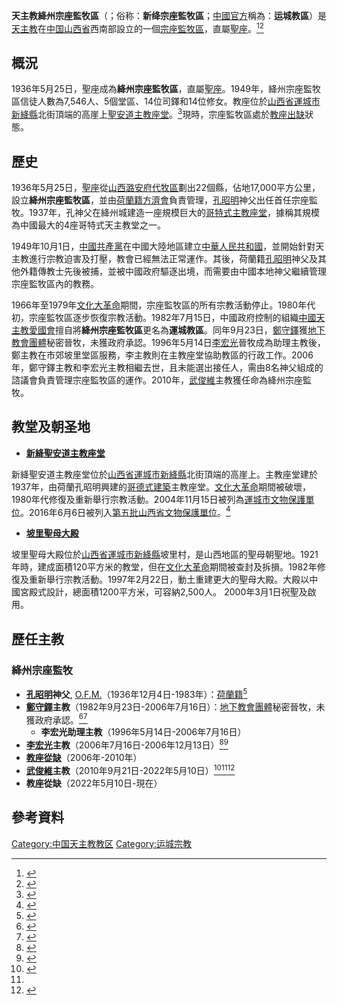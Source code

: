 {{Infobox Roman Catholic diocese
|Roman Catholic Diocese of = 天主教绛州监牧区
|Latin name of diocese     = Apostolica Praefectura Kiangchovensis
|local                     = 运城教區（[[中國天主教主教團|中方建制]]）
|image                     = 
|caption                   = 
|location                  = [[中国|中国]][[山西省|山西省]][[运城市|运城市]]
|territory                 = [[运城市|运城市]]及附近地區
|population                = 7,546人
|rite                      = [[拉丁禮|拉丁禮]]
|patron                    = 
|parishes                  = 5個
|secular priests           = 14位
|province                  = 直屬[[聖座|聖座]]
|established               = {{unbulleted list|1936年5月25日 (成立[[宗座監牧區|宗座監牧區]])}}
|cathedral                = [[新絳天主教堂|聖安道主教座堂]]
|co-cathedral             =
|leadership               = 宗座监牧
|website                  = 
|pope                     = {{Incumbent pope}}
|metropolitan             = 
|ordinary                 = [[教座出缺|教座出缺]]
|coadjutor archbishop     =
|coadjutor bishop         =
|auxiliary                =
|emeritus                 =
}}
'''天主教絳州宗座監牧區'''（{{lang-la|Apostolica Praefectura Kiangchovensis}}；俗称：'''新绛宗座監牧區'''；[[中國天主教愛國會|中國官方]]稱為：'''运城教區'''）是[[天主教|天主教]]在[[中国|中国]][[山西省|山西省]]西南部設立的一個[[宗座監牧區|宗座監牧區]]，直屬[[聖座|聖座]]。<ref>{{Cite web |url=http://www.gcatholic.org/dioceses/diocese/kian1.htm |title=Apostolic Prefecture of Xinjiang 新絳 |access-date=2022年5月10日 |archive-date=2022年5月10日 |archive-url= |dead-url=no }}</ref><ref>{{Cite web |url=https://www.catholic-hierarchy.org/diocese/dkngc.html |title=Prefecture Apostolic of Xinjiang [Kiangchow] |access-date=2021年5月8日 |archive-date=2022年5月10日 |archive-url= |dead-url=no }}</ref>

==概況==
1936年5月25日，聖座成為'''絳州宗座監牧區'''，直屬[[聖座|聖座]]。1949年，絳州宗座監牧區信徒人數為7,546人、5個堂區、14位司鐸和14位修女。教座位於[[山西省|山西省]][[運城市|運城市]][[新絳縣|新絳縣]]北街頂端的高崖上[[新絳天主教堂|聖安道主教座堂]]。<ref>{{Cite web |url=http://www.gcatholic.org/churches/asia/6526.htm |title=Cathedral of St. Anthony of Padua 聖安道主教座堂 |access-date=2022年5月5日 |archive-date=2022年5月5日 |archive-url= |dead-url=no }}</ref>現時，宗座監牧區處於[[教座出缺|教座出缺]]狀態。

==歷史==
1936年5月25日，[[聖座|聖座]]從[[山西|山西]][[天主教潞安教區|潞安府代牧區]]劃出22個縣，佔地17,000平方公里，設立'''絳州宗座監牧區'''，並由[[荷蘭人|荷蘭籍]][[方濟會|方濟會]]負責管理，[[孔昭明|孔昭明]]神父出任首任宗座監牧。1937年，孔神父在絳州城建造一座規模巨大的[[哥德式建築|哥特式主教座堂]]，據稱其規模為中國最大的4座哥特式天主教堂之一。

1949年10月1日，[[中國共產黨|中國共產黨]]在中國大陸地區建立[[中華人民共和國|中華人民共和國]]，並開始針對天主教進行宗教迫害及打壓，教會已經無法正常運作。其後，荷蘭籍[[孔昭明|孔昭明]]神父及其他外籍傳教士先後被捕，並被中國政府驅逐出境，而需要由中國本地神父繼續管理宗座監牧區內的教務。

1966年至1979年[[文化大革命|文化大革命]]期間，宗座監牧區的所有宗教活動停止。1980年代初，宗座監牧區逐步恢復宗教活動。1982年7月15日，中國政府控制的組織[[中國天主教愛國會|中國天主教愛國會]]擅自將'''絳州宗座監牧區'''更名為'''運城教區'''。同年9月23日，[[鄭守鐸|鄭守鐸]]獲[[中國天主教地下教會|地下教會團體]]秘密晉牧，未獲政府承認。1996年5月14日[[李宏光|李宏光]]晉牧成為助理主教後，鄭主教在市郊坡里堂區服務，李主教則在主教座堂協助教區的行政工作。2006年，鄭守鐸主教和李宏光主教相繼去世，且未能選出接任人，需由8名神父組成的諮議會負責管理宗座監牧區的運作。2010年，[[武俊維|武俊維]]主教獲任命為絳州宗座監牧。

==教堂及朝圣地==
{{main|中國天主教堂列表}}
*'''[[新絳天主教堂|新絳聖安道主教座堂]]'''
新絳聖安道主教座堂位於[[山西省|山西省]][[運城市|運城市]][[新絳縣|新絳縣]]北街頂端的高崖上。主教座堂建於1937年，由荷蘭孔昭明興建的[[哥德式建築|哥德式建築]]主教座堂。[[文化大革命|文化大革命]]期間被破壞，1980年代修復及重新舉行宗教活動。2004年11月15日被列為[[運城市文物保護單位|運城市文物保護單位]]。2016年6月6日被列入[[第五批山西省文物保護單位|第五批]][[山西省文物保護單位|山西省文物保護單位]]。<ref>{{cite web|title=山西省人民政府 關於公佈第五批省級文物保護單位的通知|url=http://www.shanxigov.cn/sxszfxxgk/sxsrmzfzcbm/sxszfbgt/flfg_7203/szfgfxwj_7205/201606/t20160629_160307.shtml|website=[[山西政府|山西政府]]門戶網站|accessdate=2016-07-19}}{{Dead link|date=2018年10月 |bot=InternetArchiveBot |fix-attempted=yes }}</ref>

*'''[[坡里聖母大殿|坡里聖母大殿]]'''
坡里聖母大殿位於[[山西省|山西省]][[運城市|運城市]][[新絳縣|新絳縣]]坡里村，是山西地區的聖母朝聖地。1921年時，建成面積120平方米的教堂，但在[[文化大革命|文化大革命]]期間被查封及拆損。1982年修復及重新舉行宗教活動。1997年2月22日，動土重建更大的聖母大殿。大殿以中國宮殿式設計，總面積1200平方米，可容納2,500人。 2000年3月1日祝聖及啟用。

==歷任主教==
===絳州宗座監牧===
*'''[[孔昭明|孔昭明]]神父''', [[方濟會|O.F.M.]]（1936年12月4日-1983年）：[[荷蘭人|荷蘭籍]]<ref>{{Cite web |url=https://www.catholic-hierarchy.org/bishop/bpessers.html |title=Father Quintinus Pessers, O.F.M. † |access-date=2020年1月10日 |archive-url=2020年1月10日 |dead-url=no }}</ref>  
*'''[[鄭守鐸|鄭守鐸]]主教'''（1982年9月23日-2006年7月16日）：[[中國天主教地下教會|地下教會團體]]秘密晉牧，未獲政府承認。<ref>{{Cite web |url=http://kkp.catholic.org.hk/gl/gl3259.htm |title=存档副本 |access-date=2008-10-10 |archive-date=2019-10-21 |archive-url=https://web.archive.org/web/20191021111511/https://kkp.catholic.org.hk/gl/gl3259.htm |dead-url=no }}</ref><ref>{{Cite web |url=https://www.catholic-hierarchy.org/bishop/bzhengs.html |title=Bishop Augustin Zheng Shouduo † |access-date=2019年12月24日 |archive-date=2019年12月24日 |dead-url=no }}</ref>  
**'''李宏光助理主教'''（1996年5月14日-2006年7月16日）
*'''[[李宏光|李宏光]]主教'''（2006年7月16日-2006年12月13日）<ref name="#1">{{Cite web |url=https://www.catholic-hierarchy.org/bishop/blihongg.html |title=[Patriotic Bishop Josaphat Li Hongguang] † |access-date=2020年1月19日 |archive-date=2020年1月19日 |dead-url=no }}</ref><ref>{{Cite web |url=http://kkp.catholic.org.hk/gl/gl3281.htm |publisher=[[公教報|公教報]] |title=山西新絳教區 李宏光主教病逝 |access-date=2008年10月10日 |archive-date=2019年10月17日 |archive-url=https://web.archive.org/web/20191017042641/https://kkp.catholic.org.hk/gl/gl3281.htm |dead-url=no }}</ref>
*'''[[教座從缺|教座從缺]]'''（2006年-2010年）
*'''[[武俊維|武俊維]]主教'''（2010年9月21日-2022年5月10日）<ref>{{Cite web |url=https://www.catholic-hierarchy.org/bishop/bwujun.html |title=Bishop Peter Wu Junwei |access-date=2020年1月26日 |archive-date=2020年1月26日 |dead-url=no }}</ref><ref name="#1"/><ref>{{Cite web |url=https://www.asianews.it/news-zh/%E5%B1%B1%E8%A5%BF%E7%9C%81%E8%BF%90%E5%9F%8E%E6%95%99%E5%8C%BA%E6%AD%A6%E4%BF%8A%E7%BB%B4%E4%B8%BB%E6%95%99%E5%AE%89%E6%81%AF%EF%BC%8C%E7%B5%82%E5%B9%B459%E5%B2%81-55770.html |publisher=[[亞洲新聞|亞洲新聞]] |title=山西省運城教區武俊維主教安息，終年59歲 |access-date=2022年5月10日 |archive-date=2022年5月10日 |archive-url= |dead-url=no }}</ref>
*'''教座從缺'''（2022年5月10日-現在）

==參考資料==
{{reflist}}

{{中国天主教教区}}

[[Category:中国天主教教区|Category:中国天主教教区]]
[[Category:运城宗教|Category:运城宗教]]